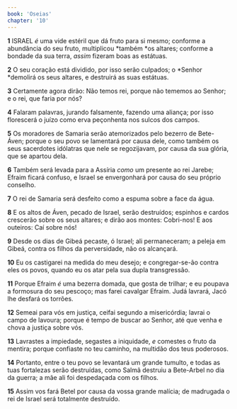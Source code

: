 ```yaml
---
book: 'Oseias'
chapter: '10'
---
```


**1** ISRAEL _é_ uma vide estéril que dá fruto para si mesmo; conforme a abundância do seu fruto, multiplicou *também *os altares; conforme a bondade da sua terra, _assim_ fizeram boas as estátuas.

**2** O seu coração está dividido, por isso serão culpados; o *Senhor *demolirá os seus altares, e destruirá as suas estátuas.

**3** Certamente agora dirão: Não temos rei, porque não tememos ao Senhor; e o rei, que faria por nós?

**4** Falaram palavras, jurando falsamente, fazendo uma aliança; por isso florescerá o juízo como erva peçonhenta nos sulcos dos campos.

**5** Os moradores de Samaria serão atemorizados pelo bezerro de Bete-Áven; porque o seu povo se lamentará por causa dele, como também os seus sacerdotes idólatras que nele se regozijavam, por causa da sua glória, que se apartou dela.

**6** Também será levada para a Assíria _como_ um presente ao rei Jarebe; Efraim ficará confuso, e Israel se envergonhará por causa do seu próprio conselho.

**7** O rei de Samaria será desfeito como a espuma sobre a face da água.

**8** E os altos de Áven, pecado de Israel, serão destruídos; espinhos e cardos crescerão sobre os seus altares; e dirão aos montes: Cobri-nos! E aos outeiros: Caí sobre nós!

**9** Desde os dias de Gibeá pecaste, ó Israel; ali permaneceram; a peleja em Gibeá, contra os filhos da perversidade, não os alcançará.

**10** Eu os castigarei na medida do meu desejo; e congregar-se-ão contra eles os povos, quando eu os atar pela sua dupla transgressão.

**11** Porque Efraim _é_ uma bezerra domada, que gosta de trilhar; e eu poupava a formosura do seu pescoço; mas farei cavalgar Efraim. Judá lavrará, Jacó lhe desfará os torrões.

**12** Semeai para vós em justiça, ceifai segundo a misericórdia; lavrai o campo de lavoura; porque é tempo de buscar ao Senhor, até que venha e chova a justiça sobre vós.

**13** Lavrastes a impiedade, segastes a iniquidade, _e_ comestes o fruto da mentira; porque confiaste no teu caminho, na multidão dos teus poderosos.

**14** Portanto, entre o teu povo se levantará um grande tumulto, e todas as tuas fortalezas serão destruídas, como Salmã destruiu a Bete-Arbel no dia da guerra; a mãe ali foi despedaçada com os filhos.

**15** Assim vos fará Betel por causa da vossa grande malícia; de madrugada o rei de Israel será totalmente destruído.
